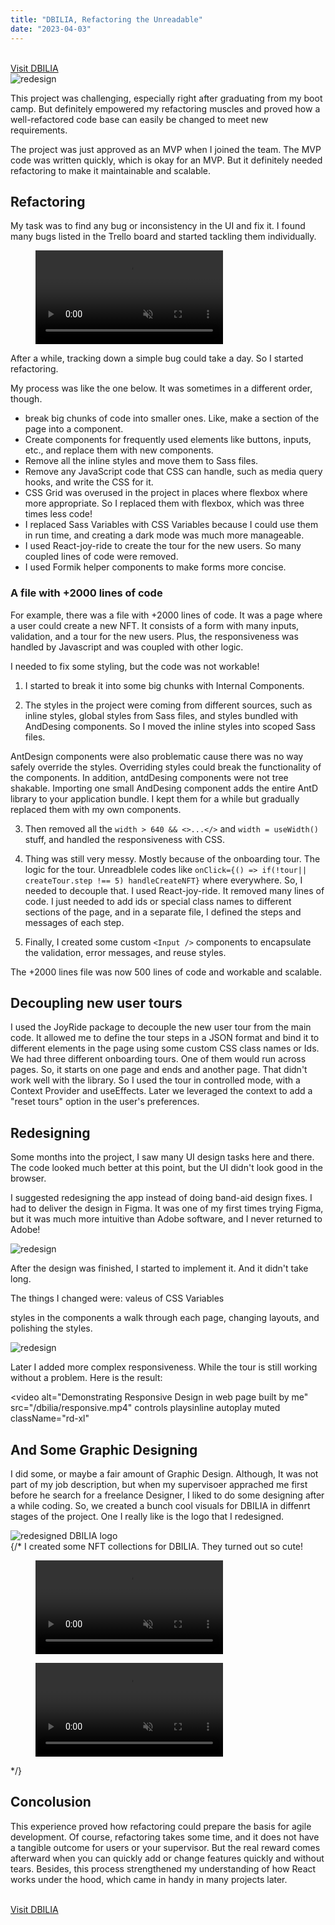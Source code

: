 ```yaml
---
title: "DBILIA, Refactoring the Unreadable"
date: "2023-04-03"
---
```


<br/>
<a className="b-1 w-fit af-i-ph-arrow-right  fw-500  rd-xl b-orangeA-6  dark:b-orangeA-7 c-prm11 bg-gradient-to-r from-prm1 to-sand1  active:(b-orangeA-8 from-prm5 to-sand2) hover:b-orangeA-7 hover:from-prm2 hover:to-prm1 )  focus-visible:b-orangeA-8 focus-visible:from-prm4 focus-visible:to-prm2  bg-origin-border  c-prm11  fw-500 py-4 b-1.5  px-8 rd-xl flex gap-2 ac  !my-20 " href="https://momenta.app" target="_blank">Visit DBILIA</a>
<br/>

<img alt="redesign" src="/dbilia/redesign1.png" className="rd-xl" />

This project was challenging, especially right after graduating from my boot camp. But definitely empowered my refactoring
muscles and proved how a well-refactored code base can easily be changed to meet new requirements.

The project was just approved as an MVP when I joined the team. The MVP code was written quickly, which is okay for an MVP. But it definitely needed refactoring to make it maintainable and scalable.

## Refactoring

My task was to find any bug or inconsistency in the UI and fix it. I found many bugs listed in the Trello board and started tackling them individually.

<figure>
  <video src="/dbilia/trello-bugs.mp4" autoplay="" playsinline="" muted="" className="rd-xl" />
</figure>

After a while, tracking down a simple bug could take a day. So I started refactoring.

My process was like the one below. It was sometimes in a different order, though.

- break big chunks of code into smaller ones. Like, make a section of the page into a component.
- Create components for frequently used elements like buttons, inputs, etc., and replace them with new components.
- Remove all the inline styles and move them to Sass files.
- Remove any JavaScript code that CSS can handle, such as media query hooks, and write the CSS for it.
- CSS Grid was overused in the project in places where flexbox where more appropriate. So I replaced them with flexbox, which was three times less code!
- I replaced Sass Variables with CSS Variables because I could use them in run time, and creating a dark mode was much more manageable.
- I used React-joy-ride to create the tour for the new users. So many coupled lines of code were removed.
- I used Formik helper components to make forms more concise.

### A file with +2000 lines of code

For example, there was a file with +2000 lines of code. It was a page where a user could create a new NFT. It consists of a form with many inputs, validation, and a tour for the new users. Plus, the responsiveness was handled by Javascript and was coupled with other logic.

I needed to fix some styling, but the code was not workable!

1. I started to break it into some big chunks with Internal Components.

2. The styles in the project were coming from different sources, such as inline styles, global styles from Sass files, and styles bundled with AndDesing components. So I moved the inline styles into scoped Sass files.

AntDesign components were also problematic cause there was no way safely override the styles. Overriding styles could break the functionality of the components. In addition, antdDesing components were not tree shakable. Importing one small AndDesing component adds the entire AntD library to your application bundle.
I kept them for a while but gradually replaced them with my own components.

3. Then removed all the `width > 640 && <>...</>` and `width = useWidth()` stuff, and handled the responsiveness with CSS.

4. Thing was still very messy. Mostly because of the onboarding tour. The logic for the tour. Unreadblele codes like `onClick={() => if(!tour|| createTour.step !== 5) handleCreateNFT}` where everywhere. So, I needed to decouple that. I used React-joy-ride. It removed many lines of code. I just needed to add ids or special class names to different sections of the page, and in a separate file, I defined the steps and messages of each step.

5. Finally, I created some custom `<Input />` components to encapsulate the validation, error messages, and reuse styles.

The +2000 lines file was now 500 lines of code and workable and scalable.

## Decoupling new user tours

I used the JoyRide package to decouple the new user tour from the main code. It allowed me to define the tour steps in a JSON format and bind it to different elements in the page using some custom CSS class names or Ids.
We had three different onboarding tours. One of them would run across pages. So, it starts on one page and ends and another page. That didn't work well with the library. So I used the tour in controlled mode, with a Context Provider and useEffects. Later we leveraged the context to add a "reset tours" option in the user's preferences.

## Redesigning

Some months into the project, I saw many UI design tasks here and there. The code looked much better at this point, but the UI didn't look good in the browser.

I suggested redesigning the app instead of doing band-aid design fixes. I had to deliver the design in Figma. It was one of my first times trying Figma, but it was much more intuitive than Adobe software, and I never returned to Adobe!

<img alt="redesign" src="/dbilia/redesign.png" className="rd-xl" />

After the design was finished, I started to implement it. And it didn't take long.

The things I changed were:
valeus of CSS Variables

styles in the components
a walk through each page, changing layouts, and polishing the styles.

<img alt="redesign" src="/dbilia/redesign2.png" className="rd-xl" />

Later I added more complex responsiveness. While the tour is still working without a problem. Here is the result:

<video
  alt="Demonstrating Responsive Design in web page built by me"
  src="/dbilia/responsive.mp4"
  controls 
  playsinline
  autoplay
  muted
  className="rd-xl"
></video>

## And Some Graphic Designing

I did some, or maybe a fair amount of Graphic Design. Although, It was not part of my job description, but when my supervisoer apprached me first before he search for a freelance Designer, I liked to do some designing after a while coding. So, we created a bunch cool visuals for DBILIA in diffenrt stages of the project. One I really like is the logo that I redesigned.

<div className="p-4 py-32 rd-xl  flex ac jc " style={{minHeihgt: "15rem", background: "linear-gradient(90deg , #333 , #111)"}}>
  <img src="/dbilia/logo.png" alt="redesigned DBILIA logo" className="" style={{maxWidth: "15rem"}} />
</div>
{/* 
I created some NFT collections for DBILIA. They turned out so cute!

<div className='grid gap-4 ' style={{gridTemplateColumns: "repeat( auto-fit, minmax(min(100%, 12rem), 1fr) )"}}>
<figure>
  <video src="/dbilia/cutlery-club.mp4" autoplay="" playsinline="" muted="" className="rd-xl aspect-ratio-1/1" style={{aspectRatio: "1/1"}}/>
  <figcaption classNames="text-sm c-gray9 text-center c-gray11 block mt-2">Cutlery Club</figcaption>
</figure>
<figure>
  <video src="/dbilia/square-heads.mp4"  autoplay=""  playsinline="" muted="" className="rd-xl aspect-ratio-1/1"  style={{aspectRatio: "1/1"}} />
  <figcaption classNames="text-sm c-gray9 text-center c-gray11 block mt-2"> Square Heads</figcaption>
</figure>
</div> */}

## Concolusion

This experience proved how refactoring could prepare the basis for agile development. Of course, refactoring takes some time, and it does not have a tangible outcome for users or your supervisor. But the real reward comes afterward when you can quickly add or change features quickly and without tears.
Besides, this process strengthened my understanding of how React works under the hood, which came in handy in many projects later.

<br/>
<a className="b-1 w-fit af-i-ph-arrow-right  fw-500  rd-xl b-orangeA-6  dark:b-orangeA-7 c-prm11 bg-gradient-to-r from-prm1 to-sand1  active:(b-orangeA-8 from-prm5 to-sand2) hover:b-orangeA-7 hover:from-prm2 hover:to-prm1 )  focus-visible:b-orangeA-8 focus-visible:from-prm4 focus-visible:to-prm2  bg-origin-border  c-prm11  fw-500 py-4 b-1.5  px-8 rd-xl flex gap-2 ac  !my-20 " href="https://momenta.app" target="_blank">Visit DBILIA</a>
<br/>